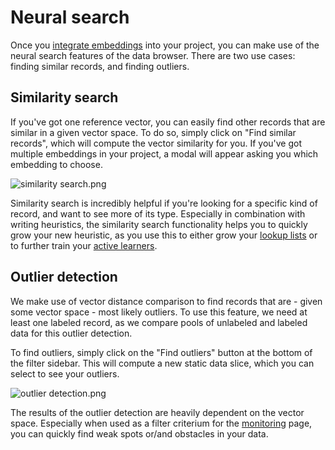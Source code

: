 # Neural search

Once you [integrate embeddings](doc:embedding-integration) into your project, you can make use of the neural search features of the data browser. There are two use cases: finding similar records, and finding outliers.

## Similarity search

If you've got one reference vector, you can easily find other records that are similar in a given vector space. To do so, simply click on "Find similar records", which will compute the vector similarity for you. If you've got multiple embeddings in your project, a modal will appear asking you which embedding to choose.

![](https://files.readme.io/bed4f28-similarity_search.png 'similarity search.png')

Similarity search is incredibly helpful if you're looking for a specific kind of record, and want to see more of its type. Especially in combination with writing heuristics, the similarity search functionality helps you to quickly grow your new heuristic, as you use this to either grow your [lookup lists](doc:building-labeling-functions#lookup-lists-for-distant-supervision) or to further train your [active learners](doc:building-active-learners).

## Outlier detection

We make use of vector distance comparison to find records that are - given some vector space - most likely outliers. To use this feature, we need at least one labeled record, as we compare pools of unlabeled and labeled data for this outlier detection.

To find outliers, simply click on the "Find outliers" button at the bottom of the filter sidebar. This will compute a new static data slice, which you can select to see your outliers.

![](https://files.readme.io/2042156-outlier_detection.png 'outlier detection.png')

The results of the outlier detection are heavily dependent on the vector space. Especially when used as a filter criterium for the [monitoring](doc:monitoring) page, you can quickly find weak spots or/and obstacles in your data.

